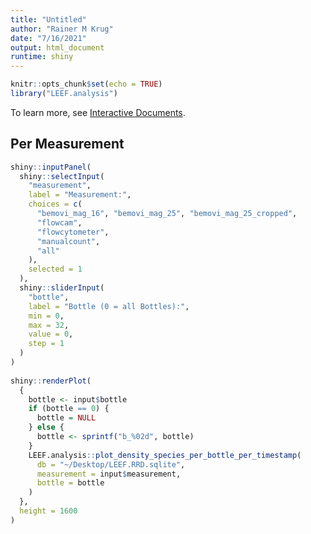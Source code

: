```yaml
---
title: "Untitled"
author: "Rainer M Krug"
date: "7/16/2021"
output: html_document
runtime: shiny
---
```


```r
knitr::opts_chunk$set(echo = TRUE)
library("LEEF.analysis")
```


To learn more, see [Interactive Documents](http://rmarkdown.rstudio.com/authoring_shiny.html).

## Per Measurement

```r
shiny::inputPanel(
  shiny::selectInput(
    "measurement", 
    label = "Measurement:",
    choices = c(
      "bemovi_mag_16", "bemovi_mag_25", "bemovi_mag_25_cropped", 
      "flowcam", 
      "flowcytometer", 
      "manualcount",
      "all"
    ), 
    selected = 1
  ),
  shiny::sliderInput(
    "bottle", 
    label = "Bottle (0 = all Bottles):",
    min = 0, 
    max = 32, 
    value = 0, 
    step = 1
  )
)
   
shiny::renderPlot(
  {
    bottle <- input$bottle
    if (bottle == 0) {
      bottle = NULL
    } else {
      bottle <- sprintf("b_%02d", bottle)
    }
    LEEF.analysis::plot_density_species_per_bottle_per_timestamp(
      db = "~/Desktop/LEEF.RRD.sqlite", 
      measurement = input$measurement,
      bottle = bottle
    )
  },
  height = 1600
)
```
